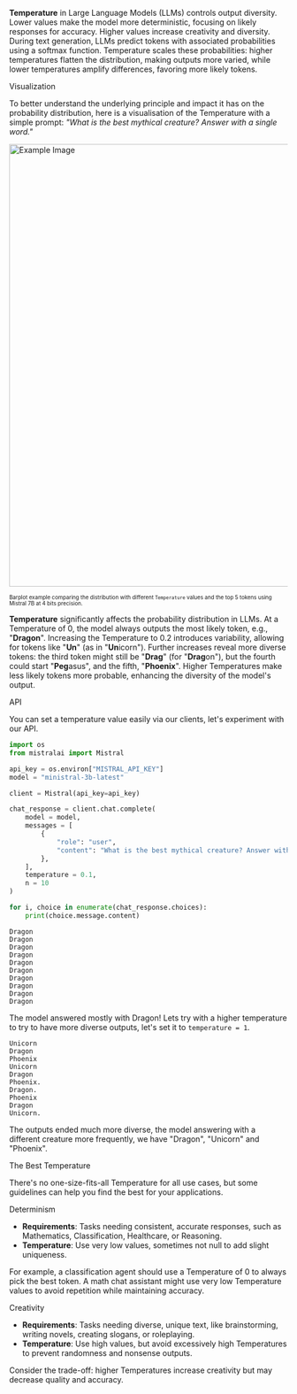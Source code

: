 
**Temperature** in Large Language Models (LLMs) controls output diversity. Lower values make the model more deterministic, focusing on likely responses for accuracy. Higher values increase creativity and diversity. During text generation, LLMs predict tokens with associated probabilities using a softmax function. Temperature scales these probabilities: higher temperatures flatten the distribution, making outputs more varied, while lower temperatures amplify differences, favoring more likely tokens.

<SectionTab as="h2" variant="secondary" sectionId="visualization">Visualization</SectionTab>

To better understand the underlying principle and impact it has on the probability distribution, here is a visualisation of the Temperature with a simple prompt:
_"What is the best mythical creature? Answer with a single word."_

<div style={{ textAlign: 'center' }}>
  <img src="/img/barplot.png" alt="Example Image" width="800" style={{display: 'block', marginLeft: 'auto', marginRight: 'auto'}}/>

<sub><sup>Barplot example comparing the distribution with different `Temperature` values and the top 5 tokens using Mistral 7B at 4 bits precision.</sup></sub>

</div>

**Temperature** significantly affects the probability distribution in LLMs. At a Temperature of 0, the model always outputs the most likely token, e.g., "**Dragon**". Increasing the Temperature to 0.2 introduces variability, allowing for tokens like "**Un**" (as in "**Un**icorn"). Further increases reveal more diverse tokens: the third token might still be "**Drag**" (for "**Drag**on"), but the fourth could start "**Peg**asus", and the fifth, "**Phoenix**". Higher Temperatures make less likely tokens more probable, enhancing the diversity of the model's output.

<SectionTab as="h2" variant="secondary" sectionId="api">API</SectionTab>

You can set a temperature value easily via our clients, let's experiment with our API.

```py
import os
from mistralai import Mistral

api_key = os.environ["MISTRAL_API_KEY"]
model = "ministral-3b-latest"

client = Mistral(api_key=api_key)

chat_response = client.chat.complete(
    model = model,
    messages = [
        {
            "role": "user",
            "content": "What is the best mythical creature? Answer with a single word.",
        },
    ],
    temperature = 0.1,
    n = 10
)

for i, choice in enumerate(chat_response.choices):
    print(choice.message.content)
```

```
Dragon
Dragon
Dragon
Dragon
Dragon
Dragon
Dragon
Dragon
Dragon
Dragon
```

The model answered mostly with Dragon! Lets try with a higher temperature to try to have more diverse outputs, let's set it to `temperature = 1`.

```
Unicorn
Dragon
Phoenix
Unicorn
Dragon
Phoenix.
Dragon.
Phoenix
Dragon
Unicorn.
```

The outputs ended much more diverse, the model answering with a different creature more frequently, we have "Dragon", "Unicorn" and "Phoenix".

<SectionTab as="h2" variant="secondary" sectionId="best-temperature">The Best Temperature</SectionTab>

There's no one-size-fits-all Temperature for all use cases, but some guidelines can help you find the best for your applications.

<SectionTab as="h3" variant="tertiary" sectionId="determinism">Determinism</SectionTab>

- **Requirements**: Tasks needing consistent, accurate responses, such as Mathematics, Classification, Healthcare, or Reasoning.
- **Temperature**: Use very low values, sometimes not null to add slight uniqueness.

For example, a classification agent should use a Temperature of 0 to always pick the best token. A math chat assistant might use very low Temperature values to avoid repetition while maintaining accuracy.

<SectionTab as="h3" variant="tertiary" sectionId="creativity">Creativity</SectionTab>

- **Requirements**: Tasks needing diverse, unique text, like brainstorming, writing novels, creating slogans, or roleplaying.
- **Temperature**: Use high values, but avoid excessively high Temperatures to prevent randomness and nonsense outputs.

Consider the trade-off: higher Temperatures increase creativity but may decrease quality and accuracy.
